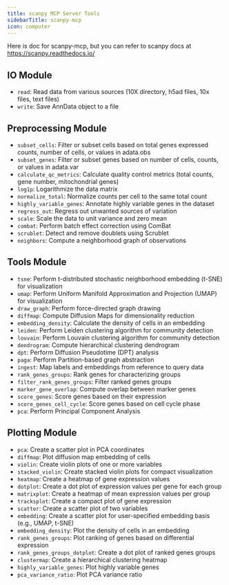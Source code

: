 ```yaml
---
title: scanpy MCP Server Tools
sidebarTitle: scanpy-mcp
icon: computer
---
```

 
Here is doc for scanpy-mcp, but you can refer to scanpy docs at https://scanpy.readthedocs.io/

## IO Module 

- `read`: Read data from various sources (10X directory, h5ad files, 10x files, text files)
- `write`: Save AnnData object to a file

## Preprocessing Module

- `subset_cells`: Filter or subset cells based on total genes expressed counts, number of cells, or values in adata.obs
- `subset_genes`: Filter or subset genes based on number of cells, counts, or values in adata.var
- `calculate_qc_metrics`: Calculate quality control metrics (total counts, gene number, mitochondrial genes)
- `log1p`: Logarithmize the data matrix
- `normalize_total`: Normalize counts per cell to the same total count
- `highly_variable_genes`: Annotate highly variable genes in the dataset
- `regress_out`: Regress out unwanted sources of variation
- `scale`: Scale the data to unit variance and zero mean
- `combat`: Perform batch effect correction using ComBat
- `scrublet`: Detect and remove doublets using Scrublet
- `neighbors`: Compute a neighborhood graph of observations

## Tools Module

- `tsne`: Perform t-distributed stochastic neighborhood embedding (t-SNE) for visualization
- `umap`: Perform Uniform Manifold Approximation and Projection (UMAP) for visualization
- `draw_graph`: Perform force-directed graph drawing
- `diffmap`: Compute Diffusion Maps for dimensionality reduction
- `embedding_density`: Calculate the density of cells in an embedding
- `leiden`: Perform Leiden clustering algorithm for community detection
- `louvain`: Perform Louvain clustering algorithm for community detection
- `dendrogram`: Compute hierarchical clustering dendrogram
- `dpt`: Perform Diffusion Pseudotime (DPT) analysis
- `paga`: Perform Partition-based graph abstraction
- `ingest`: Map labels and embeddings from reference to query data
- `rank_genes_groups`: Rank genes for characterizing groups
- `filter_rank_genes_groups`: Filter ranked genes groups
- `marker_gene_overlap`: Compute overlap between marker genes
- `score_genes`: Score genes based on their expression
- `score_genes_cell_cycle`: Score genes based on cell cycle phase
- `pca`: Perform Principal Component Analysis

## Plotting Module 

- `pca`: Create a scatter plot in PCA coordinates
- `diffmap`: Plot diffusion map embedding of cells
- `violin`: Create violin plots of one or more variables
- `stacked_violin`: Create stacked violin plots for compact visualization
- `heatmap`: Create a heatmap of gene expression values
- `dotplot`: Create a dot plot of expression values per gene for each group
- `matrixplot`: Create a heatmap of mean expression values per group
- `tracksplot`: Create a compact plot of gene expression
- `scatter`: Create a scatter plot of two variables
- `embedding`: Create a scatter plot for user-specified embedding basis (e.g., UMAP, t-SNE)
- `embedding_density`: Plot the density of cells in an embedding
- `rank_genes_groups`: Plot ranking of genes based on differential expression
- `rank_genes_groups_dotplot`: Create a dot plot of ranked genes groups
- `clustermap`: Create a hierarchical clustering heatmap
- `highly_variable_genes`: Plot highly variable genes
- `pca_variance_ratio`: Plot PCA variance ratio
